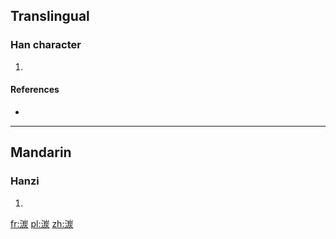 ==Translingual==

===Han character===
{{Han char|rn=85|rad=水|as=09|sn=12|four=32189|canj=EUMF}}

# {{defn|Han|sort=水09}}

====References====
* {{Han ref|kx=0637.220|dkj=17851|dj=1044.170|hdz=31678.010|uh=6E60|ud=28256|bh=DA45|bd=55877}}

----

==Mandarin==

===Hanzi===
{{cmn-hanzi|pin=[[hūn]] ([[hun1]]), [[tàn]] ([[tan4]])|wg=hun<sup>1</sup>, t'an<sup>4</sup>}}

# {{defn|lang=cmn|sort=水09}}

[[fr:湠]]
[[pl:湠]]
[[zh:湠]]